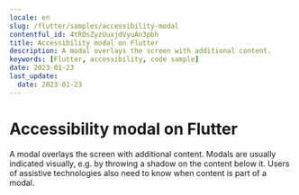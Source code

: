 ```yaml
---
locale: en
slug: /flutter/samples/accessibility-modal
contentful_id: 4tROsZyzUuxjdVyuAn3pbh
title: Accessibility modal on Flutter
description: A modal overlays the screen with additional content.
keywords: [Flutter, accessibility, code sample]
date: 2023-01-23
last_update:
  date: 2023-01-23
---
```


# Accessibility modal on Flutter

A modal overlays the screen with additional content. Modals are usually indicated visually, e.g. by throwing a shadow on the content below it. Users of assistive technologies also need to know when content is part of a modal.

<CodeSample id="accessibility-modal" framework="flutter" locale="en"/>
